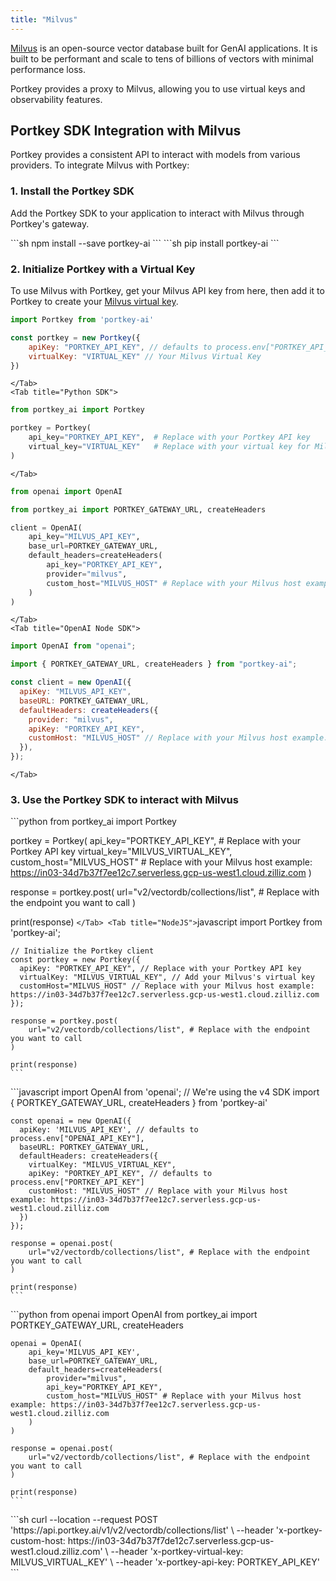 ```yaml
---
title: "Milvus"
---
```


[Milvus](https://milvus.io/) is an open-source vector database built for GenAI applications.
It is built to be performant and scale to tens of billions of vectors with minimal performance loss.

Portkey provides a proxy to Milvus, allowing you to use virtual keys and observability features.

## Portkey SDK Integration with Milvus

Portkey provides a consistent API to interact with models from various providers. To integrate Milvus with Portkey:

### 1\. Install the Portkey SDK

Add the Portkey SDK to your application to interact with Milvus through Portkey's gateway.

<Tabs>
    <Tab title="NodeJS">
        ```sh
        npm install --save portkey-ai
        ```
    </Tab>
    <Tab title="Python">
        ```sh
        pip install portkey-ai
        ```
    </Tab>
</Tabs>

### 2\. Initialize Portkey with a Virtual Key

To use Milvus with Portkey, get your Milvus API key from here, then add it to Portkey to create your [Milvus virtual key](/product/ai-gateway/virtual-keys#using-virtual-keys).

<Tabs>
    <Tab title="NodeJS SDK">

```js
import Portkey from 'portkey-ai'

const portkey = new Portkey({
    apiKey: "PORTKEY_API_KEY", // defaults to process.env["PORTKEY_API_KEY"]
    virtualKey: "VIRTUAL_KEY" // Your Milvus Virtual Key
})
```

    </Tab>
    <Tab title="Python SDK">

```python
from portkey_ai import Portkey

portkey = Portkey(
    api_key="PORTKEY_API_KEY",  # Replace with your Portkey API key
    virtual_key="VIRTUAL_KEY"   # Replace with your virtual key for Milvus
)
```
    </Tab>
  <Tab title="OpenAI Python SDK">

```python
from openai import OpenAI

from portkey_ai import PORTKEY_GATEWAY_URL, createHeaders

client = OpenAI(
    api_key="MILVUS_API_KEY",
    base_url=PORTKEY_GATEWAY_URL,
    default_headers=createHeaders(
        api_key="PORTKEY_API_KEY",
        provider="milvus",
        custom_host="MILVUS_HOST" # Replace with your Milvus host example: https://in03-34d7b37f7ee12c7.serverless.gcp-us-west1.cloud.zilliz.com
    )
)
```

    </Tab>
    <Tab title="OpenAI Node SDK">

```js
import OpenAI from "openai";

import { PORTKEY_GATEWAY_URL, createHeaders } from "portkey-ai";

const client = new OpenAI({
  apiKey: "MILVUS_API_KEY",
  baseURL: PORTKEY_GATEWAY_URL,
  defaultHeaders: createHeaders({
    provider: "milvus",
    apiKey: "PORTKEY_API_KEY",
    customHost: "MILVUS_HOST" // Replace with your Milvus host example: https://in03-34d7b37f7ee12c7.serverless.gcp-us-west1.cloud.zilliz.com
  }),
});
```
    </Tab>
  </Tabs>

### 3\. Use the Portkey SDK to interact with Milvus

<Tabs>
  <Tab title="Python">
    ```python
from portkey_ai import Portkey

portkey = Portkey(
        api_key="PORTKEY_API_KEY",  # Replace with your Portkey API key
        virtual_key="MILVUS_VIRTUAL_KEY",
        custom_host="MILVUS_HOST" # Replace with your Milvus host example: https://in03-34d7b37f7ee12c7.serverless.gcp-us-west1.cloud.zilliz.com
)

response = portkey.post(
        url="v2/vectordb/collections/list", # Replace with the endpoint you want to call
)

print(response)
    ```
  </Tab>
  <Tab title="NodeJS">
    ```javascript
    import Portkey from 'portkey-ai';

    // Initialize the Portkey client
    const portkey = new Portkey({
      apiKey: "PORTKEY_API_KEY", // Replace with your Portkey API key
      virtualKey: "MILVUS_VIRTUAL_KEY", // Add your Milvus's virtual key
      customHost="MILVUS_HOST" // Replace with your Milvus host example: https://in03-34d7b37f7ee12c7.serverless.gcp-us-west1.cloud.zilliz.com
    });

    response = portkey.post(
        url="v2/vectordb/collections/list", # Replace with the endpoint you want to call
    )

    print(response)
    ```
  </Tab>
  <Tab title="OpenAI NodeJS">
    ```javascript
    import OpenAI from 'openai'; // We're using the v4 SDK
    import { PORTKEY_GATEWAY_URL, createHeaders } from 'portkey-ai'

    const openai = new OpenAI({
      apiKey: 'MILVUS_API_KEY', // defaults to process.env["OPENAI_API_KEY"],
      baseURL: PORTKEY_GATEWAY_URL,
      defaultHeaders: createHeaders({
        virtualKey: "MILVUS_VIRTUAL_KEY",
        apiKey: "PORTKEY_API_KEY", // defaults to process.env["PORTKEY_API_KEY"]
        customHost: "MILVUS_HOST" // Replace with your Milvus host example: https://in03-34d7b37f7ee12c7.serverless.gcp-us-west1.cloud.zilliz.com
      })
    });

    response = openai.post(
        url="v2/vectordb/collections/list", # Replace with the endpoint you want to call
    )

    print(response)
    ```
  </Tab>
  <Tab title="OpenAI Python">
    ```python
    from openai import OpenAI
    from portkey_ai import PORTKEY_GATEWAY_URL, createHeaders

    openai = OpenAI(
        api_key='MILVUS_API_KEY',
        base_url=PORTKEY_GATEWAY_URL,
        default_headers=createHeaders(
            provider="milvus",
            api_key="PORTKEY_API_KEY",
            custom_host="MILVUS_HOST" # Replace with your Milvus host example: https://in03-34d7b37f7ee12c7.serverless.gcp-us-west1.cloud.zilliz.com
        )
    )

    response = openai.post(
        url="v2/vectordb/collections/list", # Replace with the endpoint you want to call
    )

    print(response)
    ```
  </Tab>
  <Tab title="cURL">
    ```sh
curl --location --request POST 'https://api.portkey.ai/v1/v2/vectordb/collections/list' \
--header 'x-portkey-custom-host: https://in03-34d7b37f7de12c7.serverless.gcp-us-west1.cloud.zilliz.com' \
--header 'x-portkey-virtual-key: MILVUS_VIRTUAL_KEY' \
--header 'x-portkey-api-key: PORTKEY_API_KEY'
    ```
  </Tab>
</Tabs>
